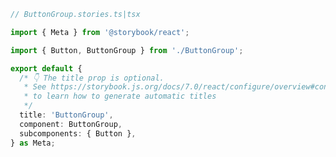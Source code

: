 ```ts
// ButtonGroup.stories.ts|tsx

import { Meta } from '@storybook/react';

import { Button, ButtonGroup } from './ButtonGroup';

export default {
  /* 👇 The title prop is optional.
   * See https://storybook.js.org/docs/7.0/react/configure/overview#configure-story-loading
   * to learn how to generate automatic titles
   */
  title: 'ButtonGroup',
  component: ButtonGroup,
  subcomponents: { Button },
} as Meta;
```
